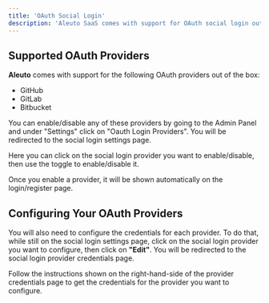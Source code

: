 ```yaml
---
title: 'OAuth Social Login'
description: 'Aleuto SaaS comes with support for OAuth social login out of the box. This allows your users to login/register to your application using their social media accounts, such as GitHub, GitLab, Bitbucket.'
---
```


## Supported OAuth Providers

**Aleuto** comes with support for the following OAuth providers out of the box:
- GitHub
- GitLab
- Bitbucket

You can enable/disable any of these providers by going to the Admin Panel and under "Settings" click on "Oauth Login Providers". You will be redirected to the social login settings page.

Here you can click on the social login provider you want to enable/disable, then use the toggle to enable/disable it.

Once you enable a provider, it will be shown automatically on the login/register page.

## Configuring Your OAuth Providers

You will also need to configure the credentials for each provider. To do that, while still on the social login settings page, click on the social login provider you want to configure, then click on **"Edit"**. You will be redirected to the social login provider credentials page.

Follow the instructions shown on the right-hand-side of the provider credentials page to get the credentials for the provider you want to configure.